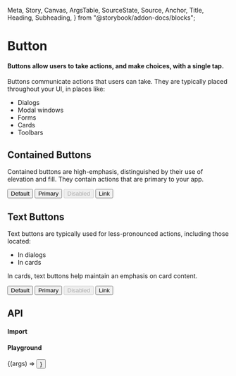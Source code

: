  Meta,
  Story,
  Canvas,
  ArgsTable,
  SourceState,
  Source,
  Anchor,
  Title,
  Heading,
  Subheading,
} from "@storybook/addon-docs/blocks";


<Meta title={storyPath} component={Button} anchor />

# Button

#### Buttons allow users to take actions, and make choices, with a single tap.

Buttons communicate actions that users can take. They are typically placed throughout your UI, in places like:

- Dialogs
- Modal windows
- Forms
- Cards
- Toolbars

## Contained Buttons

Contained buttons are high-emphasis, distinguished by their use of elevation and fill. They contain actions that are primary to your app.

<Canvas isExpanded withSource={SourceState.OPEN}>
  <Story
    name="Contained"
    parameters={{
      viewMode: "docs",
      layout: "centered",
    }}
  >
    <Button>Default</Button>
    <Button color="primary">Primary</Button>
    <Button disabled>Disabled</Button>
    <Button href="#contained-buttons" color="primary">
      Link
    </Button>
  </Story>
</Canvas>

<StoryAnchor name="Text" path={storyPath} />

## Text Buttons

Text buttons are typically used for less-pronounced actions, including those located:

- In dialogs
- In cards

In cards, text buttons help maintain an emphasis on card content.

<Canvas isExpanded withSource={SourceState.OPEN}>
  <Story
    name="Text"
    parameters={{
      viewMode: "docs",
      layout: "centered",
    }}
  >
    <Button variant="text">Default</Button>
    <Button variant="text" color="primary">
      Primary
    </Button>
    <Button variant="text" disabled>
      Disabled
    </Button>
    <Button variant="text" color="primary" href="#text-buttons">
      Link
    </Button>
  </Story>
</Canvas>

<StoryAnchor name="API" path={storyPath} />

## API

#### Import

<ImportSnippet componentName={componentName} />

#### Playground

<Canvas>
  <Story
    name="API"
    args={{ children: "Default" }}
    parameters={{ layout: "centered" }}
  >
    {(args) => <Button {...args} />}
  </Story>
</Canvas>

<ArgsTable of={Button} story="API" />

